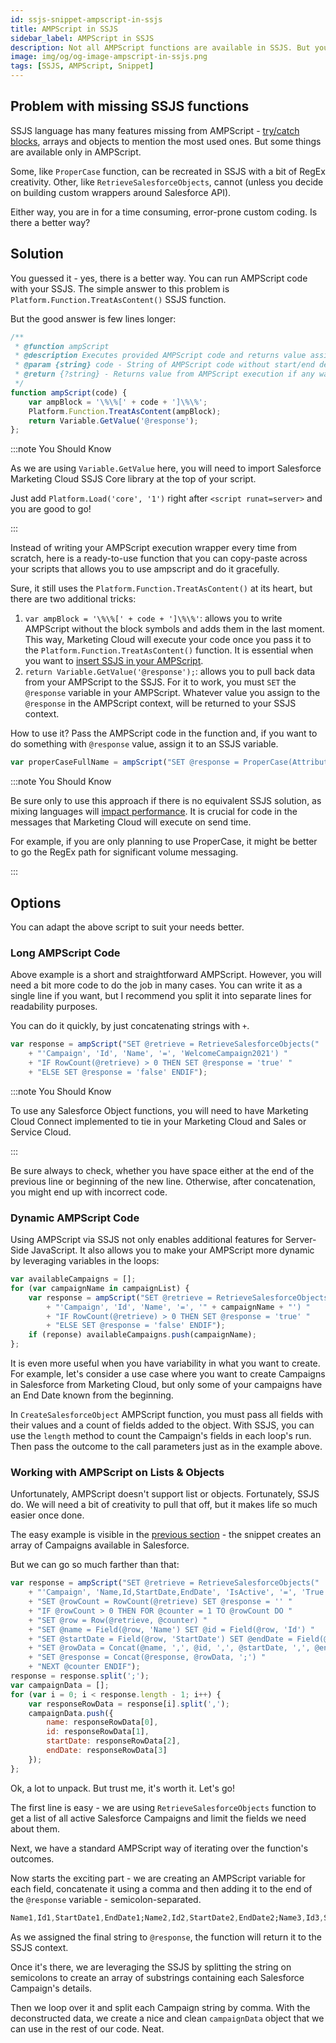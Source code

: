 ```yaml
---
id: ssjs-snippet-ampscript-in-ssjs
title: AMPScript in SSJS
sidebar_label: AMPScript in SSJS
description: Not all AMPScript functions are available in SSJS. But you still can use them.
image: img/og/og-image-ampscript-in-ssjs.png
tags: [SSJS, AMPScript, Snippet]
---
```



<LeadText content="Not all AMPScript functions are available in SSJS. But you still can use them." />

## Problem with missing SSJS functions

SSJS language has many features missing from AMPScript - [try/catch blocks](../ssjs/debugging-ssjs.mdx#try-to-catch-the-error), arrays and objects to mention the most used ones. But some things are available only in AMPScript.

Some, like `ProperCase` function, can be recreated in SSJS with a bit of RegEx creativity. Other, like `RetrieveSalesforceObjects`, cannot (unless you decide on building custom wrappers around Salesforce API).

Either way, you are in for a time consuming, error-prone custom coding. Is there a better way?

## Solution

You guessed it - yes, there is a better way. You can run AMPScript code with your SSJS. The simple answer to this problem is `Platform.Function.TreatAsContent()` SSJS function.

But the good answer is few lines longer:

```js
/**
 * @function ampScript
 * @description Executes provided AMPScript code and returns value assigned to @Response variable
 * @param {string} code - String of AMPScript code without start/end delimiters. Final outcome should be assigned to @Response to enable passing back to SSJS
 * @return {?string} - Returns value from AMPScript execution if any was assigned to @Response variable
 */
function ampScript(code) {
    var ampBlock = '\%\%[' + code + ']\%\%';
    Platform.Function.TreatAsContent(ampBlock);
    return Variable.GetValue('@response');
};
```

:::note You Should Know

As we are using `Variable.GetValue` here, you will need to import Salesforce Marketing Cloud SSJS Core library at the top of your script.

Just add `Platform.Load('core', '1')` right after `<script runat=server>` and you are good to go!

:::

Instead of writing your AMPScript execution wrapper every time from scratch, here is a ready-to-use function that you can copy-paste across your scripts that allows you to use ampscript and do it gracefully.

Sure, it still uses the `Platform.Function.TreatAsContent()` at its heart, but there are two additional tricks:

1. `var ampBlock = '\%\%[' + code + ']\%\%'`: allows you to write AMPScript without the block symbols and adds them in the last moment. This way, Marketing Cloud will execute your code once you pass it to the `Platform.Function.TreatAsContent()` function. It is essential when you want to [insert SSJS in your AMPScript](#dynamic-ampscript-code).
2. `return Variable.GetValue('@response');`: allows you to pull back data from your AMPScript to the SSJS. For it to work, you must `SET` the `@response` variable in your AMPScript. Whatever value you assign to the `@response` in the AMPScript context, will be returned to your SSJS context.

How to use it? Pass the AMPScript code in the function and, if you want to do something with `@response` value, assign it to an SSJS variable.

```js title="As JavaScript lacks native ProperCase, we can use AMPScript for that"
var properCaseFullName = ampScript("SET @response = ProperCase(AttributeValue('fullName'))");
```

:::note You Should Know

Be sure only to use this approach if there is no equivalent SSJS solution, as mixing languages will [impact performance](./ssjs-vs-ampscript-performance.mdx). It is crucial for code in the messages that Marketing Cloud will execute on send time.

For example, if you are only planning to use ProperCase, it might be better to go the RegEx path for significant volume messaging.

:::

## Options

You can adapt the above script to suit your needs better.

### Long AMPScript Code

Above example is a short and straightforward AMPScript. However, you will need a bit more code to do the job in many cases. You can write it as a single line if you want, but I recommend you split it into separate lines for readability purposes.

You can do it quickly, by just concatenating strings with `+`.

```js title="Check whether there is a Campaign in Salesforce called 'WelcomeCampaign2021'"
var response = ampScript("SET @retrieve = RetrieveSalesforceObjects("
    + "'Campaign', 'Id', 'Name', '=', 'WelcomeCampaign2021') "
    + "IF RowCount(@retrieve) > 0 THEN SET @response = 'true' "
    + "ELSE SET @response = 'false' ENDIF");
```

:::note You Should Know

To use any Salesforce Object functions, you will need to have Marketing Cloud Connect implemented to tie in your Marketing Cloud and Sales or Service Cloud.

:::

Be sure always to check, whether you have space either at the end of the previous line or beginning of the new line. Otherwise, after concatenation, you might end up with incorrect code.

### Dynamic AMPScript Code

Using AMPScript via SSJS not only enables additional features for Server-Side JavaScript. It also allows you to make your AMPScript more dynamic by leveraging variables in the loops:

```js {4} title="Same check as above, but for multiple campaigns and output to an array"
var availableCampaigns = [];
for (var campaignName in campaignList) {
    var response = ampScript("SET @retrieve = RetrieveSalesforceObjects("
        + "'Campaign', 'Id', 'Name', '=', '" + campaignName + "') "
        + "IF RowCount(@retrieve) > 0 THEN SET @response = 'true' "
        + "ELSE SET @response = 'false' ENDIF");
    if (reponse) availableCampaigns.push(campaignName);
};
```

It is even more useful when you have variability in what you want to create. For example, let's consider a use case where you want to create Campaigns in Salesforce from Marketing Cloud, but only some of your campaigns have an End Date known from the beginning.

In `CreateSalesforceObject` AMPScript function, you must pass all fields with their values and a count of fields added to the object. With SSJS, you can use the `length` method to count the Campaign's fields in each loop's run. Then pass the outcome to the call parameters just as in the example above.

### Working with AMPScript on Lists & Objects

Unfortunately, AMPScript doesn't support list or objects. Fortunately, SSJS do. We will need a bit of creativity to pull that off, but it makes life so much easier once done.

The easy example is visible in the [previous section](#dynamic-ampscript-code) - the snippet creates an array of Campaigns available in Salesforce.

But we can go so much farther than that:

```js {8-9,11,14}
var response = ampScript("SET @retrieve = RetrieveSalesforceObjects("
    + "'Campaign', 'Name,Id,StartDate,EndDate', 'IsActive', '=', 'True') "
    + "SET @rowCount = RowCount(@retrieve) SET @response = '' "
    + "IF @rowCount > 0 THEN FOR @counter = 1 TO @rowCount DO "
    + "SET @row = Row(@retrieve, @counter) "
    + "SET @name = Field(@row, 'Name') SET @id = Field(@row, 'Id') "
    + "SET @startDate = Field(@row, 'StartDate') SET @endDate = Field(@row, 'EndDate') "
    + "SET @rowData = Concat(@name, ',', @id, ',', @startDate, ',', @endDate) "
    + "SET @response = Concat(@response, @rowData, ';') "
    + "NEXT @counter ENDIF");
response = response.split(';');
var campaignData = [];
for (var i = 0; i < response.length - 1; i++) {
    var responseRowData = response[i].split(',');
    campaignData.push({
        name: responseRowData[0],
        id: responseRowData[1],
        startDate: responseRowData[2],
        endDate: responseRowData[3]
    });
};
```

Ok, a lot to unpack. But trust me, it's worth it. Let's go!

The first line is easy - we are using `RetrieveSalesforceObjects` function to get a list of all active Salesforce Campaigns and limit the fields we need about them.

Next, we have a standard AMPScript way of iterating over the function's outcomes.

Now starts the exciting part - we are creating an AMPScript variable for each field, concatenate it using a comma and then adding it to the end of the `@response` variable - semicolon-separated.

```css title="Structure of the AMPScript output"
Name1,Id1,StartDate1,EndDate1;Name2,Id2,StartDate2,EndDate2;Name3,Id3,StartDate3,EndDate3
```

As we assigned the final string to `@response`, the function will return it to the SSJS context.

Once it's there, we are leveraging the SSJS by splitting the string on semicolons to create an array of substrings containing each Salesforce Campaign's details.

Then we loop over it and split each Campaign string by comma. With the deconstructed data, we create a nice and clean `campaignData` object that we can use in the rest of our code. Neat.


